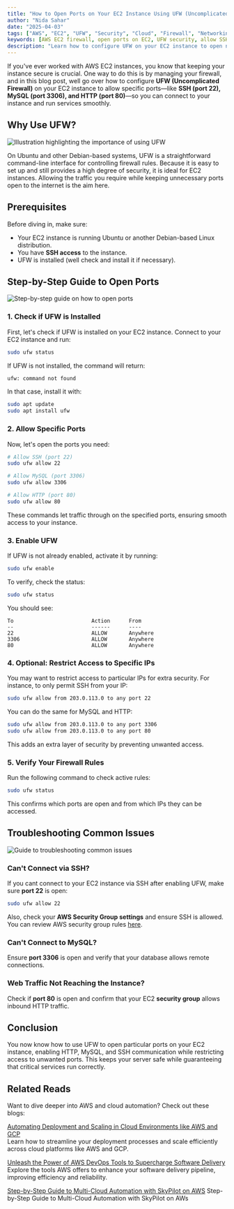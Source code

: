 ```yaml
---
title: "How to Open Ports on Your EC2 Instance Using UFW (Uncomplicated Firewall)"
author: "Nida Sahar"
date: "2025-04-03"
tags: ["AWS", "EC2", "UFW", "Security", "Cloud", "Firewall", "Networking"]
keywords: [AWS EC2 firewall, open ports on EC2, UFW security, allow SSH in EC2, manage firewall rules AWS, secure EC2 instance, UFW configuration, EC2 networking, AWS firewall best practices, Ubuntu UFW setup]
description: "Learn how to configure UFW on your EC2 instance to open necessary ports while keeping your instance secure."
---
```


If you've ever worked with AWS EC2 instances, you know that keeping your instance secure is crucial. One way to do this is by managing your firewall, and in this blog post, well go over how to configure **UFW (Uncomplicated Firewall)** on your EC2 instance to allow specific ports—like **SSH (port 22), MySQL (port 3306), and HTTP (port 80)**—so you can connect to your instance and run services smoothly.

## Why Use UFW?


![Illustration highlighting the importance of using UFW](https://raw.githubusercontent.com/nifetency/nife-blog-content/main/blog/img/20943401.jpg)
<br/>

On Ubuntu and other Debian-based systems, UFW is a straightforward command-line interface for controlling firewall rules.  Because it is easy to set up and still provides a high degree of security, it is ideal for EC2 instances.  Allowing the traffic you require while keeping unnecessary ports open to the internet is the aim here.

## Prerequisites
Before diving in, make sure:
- Your EC2 instance is running Ubuntu or another Debian-based Linux distribution.
- You have **SSH access** to the instance.
- UFW is installed (well check and install it if necessary).

## Step-by-Step Guide to Open Ports

![Step-by-step guide on how to open ports](https://raw.githubusercontent.com/nifetency/nife-blog-content/main/blog/img/20943993.jpg)
<br/>

### 1. Check if UFW is Installed
First, let's check if UFW is installed on your EC2 instance. Connect to your EC2 instance and run:

```bash
sudo ufw status
```

If UFW is not installed, the command will return:

```bash
ufw: command not found
```

In that case, install it with:

```bash
sudo apt update
sudo apt install ufw
```

### 2. Allow Specific Ports
Now, let's open the ports you need:

```bash
# Allow SSH (port 22)
sudo ufw allow 22

# Allow MySQL (port 3306)
sudo ufw allow 3306

# Allow HTTP (port 80)
sudo ufw allow 80
```

These commands let traffic through on the specified ports, ensuring smooth access to your instance.

### 3. Enable UFW
If UFW is not already enabled, activate it by running:

```bash
sudo ufw enable
```

To verify, check the status:

```bash
sudo ufw status
```

You should see:

```plaintext
To                         Action      From
--                         ------      ----
22                         ALLOW       Anywhere
3306                       ALLOW       Anywhere
80                         ALLOW       Anywhere
```

### 4. Optional: Restrict Access to Specific IPs
You may want to restrict access to particular IPs for extra security.  For instance, to only permit SSH from your IP:

```bash
sudo ufw allow from 203.0.113.0 to any port 22
```

You can do the same for MySQL and HTTP:

```bash
sudo ufw allow from 203.0.113.0 to any port 3306
sudo ufw allow from 203.0.113.0 to any port 80
```

This adds an extra layer of security by preventing unwanted access.

### 5. Verify Your Firewall Rules
Run the following command to check active rules:

```bash
sudo ufw status
```

This confirms which ports are open and from which IPs they can be accessed.

## Troubleshooting Common Issues

![Guide to troubleshooting common issues](https://raw.githubusercontent.com/nifetency/nife-blog-content/main/blog/img/20943392.jpg)
<br/>

### Can't Connect via SSH?
If you cant connect to your EC2 instance via SSH after enabling UFW, make sure **port 22** is open:

```bash
sudo ufw allow 22
```

Also, check your **AWS Security Group settings** and ensure SSH is allowed. You can review AWS security group rules [here](https://docs.aws.amazon.com/AWSEC2/latest/UserGuide/security-group-rules.html).

### Can't Connect to MySQL?
Ensure **port 3306** is open and verify that your database allows remote connections.

### Web Traffic Not Reaching the Instance?
Check if **port 80** is open and confirm that your EC2 **security group** allows inbound HTTP traffic.

## Conclusion
You now know how to use UFW to open particular ports on your EC2 instance, enabling HTTP, MySQL, and SSH communication while restricting access to unwanted ports.  This keeps your server safe while guaranteeing that critical services run correctly.

## Related Reads  

Want to dive deeper into AWS and cloud automation? Check out these blogs:  

[Automating Deployment and Scaling in Cloud Environments like AWS and GCP](https://docs.nife.io/blog/automating-deployment-and-scaling-in-cloud-environments-like-aws-and-gcp)  
Learn how to streamline your deployment processes and scale efficiently across cloud platforms like AWS and GCP.  

[Unleash the Power of AWS DevOps Tools to Supercharge Software Delivery](https://docs.nife.io/blog/unleash-power-of-aws-devops-tools-supercharge-software-delivery)  
Explore the tools AWS offers to enhance your software delivery pipeline, improving efficiency and reliability.  

[Step-by-Step Guide to Multi-Cloud Automation with SkyPilot on AWS](https://docs.nife.io/blog/Skypilot/) Step-by-Step Guide to Multi-Cloud Automation with SkyPilot on AWs  
